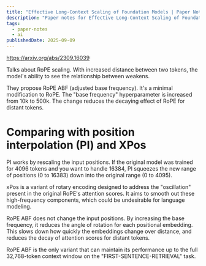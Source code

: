 ```yaml
---
title: "Effective Long-Context Scaling of Foundation Models | Paper Notes"
description: "Paper notes for Effective Long-Context Scaling of Foundation Models."
tags:
  - paper-notes
  - ai
publishedDate: 2025-09-09
---
```


https://arxiv.org/abs/2309.16039

Talks about RoPE scaling.
With increased distance between two tokens, the model's ability to see the relationship between weakens.

They propose RoPE ABF (adjusted base frequency).
It's a minimal modification to RoPE.
The "base frequency" hyperparameter is increased from 10k to 500k.
The change reduces the decaying effect of RoPE for distant tokens.

# Comparing with position interpolation (PI) and XPos

PI works by rescaling the input positions.
If the original model was trained for 4096 tokens and you want to handle 16384, PI squeezes the new range of positions (0 to 16383) down into the original range (0 to 4095).

xPos is a variant of rotary encoding designed to address the "oscillation" present in the original RoPE's attention scores.
It aims to smooth out these high-frequency components, which could be undesirable for language modeling.

RoPE ABF does not change the input positions.
By increasing the base frequency, it reduces the angle of rotation for each positional embedding.
This slows down how quickly the embeddings change over distance, and reduces the decay of attention scores for distant tokens.

RoPE ABF is the only variant that can maintain its performance up to the full 32,768-token context window on the "FIRST-SENTENCE-RETRIEVAL" task.
